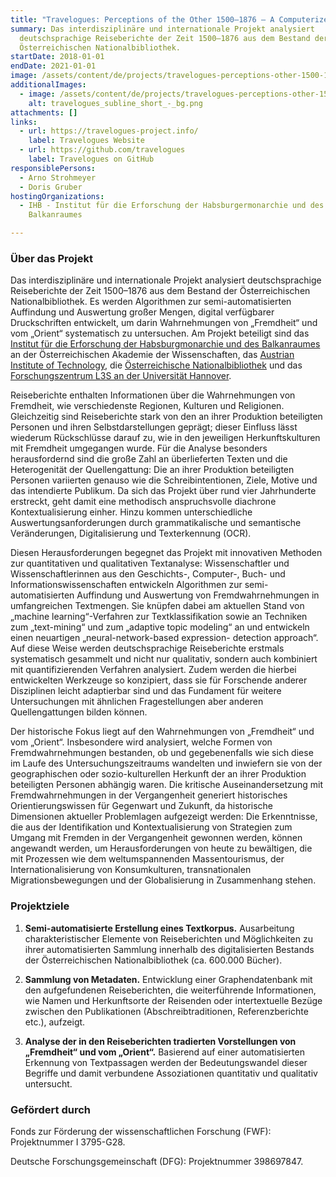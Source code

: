```yaml
---
title: "Travelogues: Perceptions of the Other 1500–1876 – A Computerized Analysis"
summary: Das interdisziplinäre und internationale Projekt analysiert
  deutschsprachige Reiseberichte der Zeit 1500–1876 aus dem Bestand der
  Österreichischen Nationalbibliothek.
startDate: 2018-01-01
endDate: 2021-01-01
image: /assets/content/de/projects/travelogues-perceptions-other-1500-1876-computerized-analysis/img_9020.jpg
additionalImages:
  - image: /assets/content/de/projects/travelogues-perceptions-other-1500-1876-computerized-analysis/additionalImages/travelogues_subline_short_-_bg.png
    alt: travelogues_subline_short_-_bg.png
attachments: []
links:
  - url: https://travelogues-project.info/
    label: Travelogues Website
  - url: https://github.com/travelogues
    label: Travelogues on GitHub
responsiblePersons:
  - Arno Strohmeyer
  - Doris Gruber
hostingOrganizations:
  - IHB - Institut für die Erforschung der Habsburgermonarchie und des
    Balkanraumes

---
```

### **Über das Projekt**

Das interdisziplinäre und internationale Projekt analysiert deutschsprachige Reiseberichte der Zeit 1500–1876 aus dem Bestand der Österreichischen Nationalbibliothek. Es werden Algorithmen zur semi-automatisierten Auffindung und Auswertung großer Mengen, digital verfügbarer Druckschriften entwickelt, um darin Wahrnehmungen von „Fremdheit“ und vom „Orient“ systematisch zu untersuchen. Am Projekt beteiligt sind das [Institut für die Erforschung der Habsburgmonarchie und des Balkanraumes](https://www.oeaw.ac.at/ihb/) an der Österreichischen Akademie der Wissenschaften, das [Austrian Institute of Technology](https://www.ait.ac.at/), die [Österreichische Nationalbibliothek](https://www.onb.ac.at/) und das [Forschungszentrum L3S an der Universität Hannover](https://www.l3s.de/).

Reiseberichte enthalten Informationen über die Wahrnehmungen von Fremdheit, wie verschiedenste Regionen, Kulturen und Religionen. Gleichzeitig sind Reiseberichte stark von den an ihrer Produktion beteiligten Personen und ihren Selbstdarstellungen geprägt; dieser Einfluss lässt wiederum Rückschlüsse darauf zu, wie in den jeweiligen Herkunftskulturen mit Fremdheit umgegangen wurde. Für die Analyse besonders herausfordernd sind die große Zahl an überlieferten Texten und die Heterogenität der Quellengattung: Die an ihrer Produktion beteiligten Personen variierten genauso wie die Schreibintentionen, Ziele, Motive und das intendierte Publikum. Da sich das Projekt über rund vier Jahrhunderte erstreckt, geht damit eine methodisch anspruchsvolle diachrone Kontextualisierung einher. Hinzu kommen unterschiedliche Auswertungsanforderungen durch grammatikalische und semantische Veränderungen, Digitalisierung und Texterkennung (OCR).

Diesen Herausforderungen begegnet das Projekt mit innovativen Methoden zur quantitativen und qualitativen Textanalyse: Wissenschaftler und Wissenschaftlerinnen aus den Geschichts-, Computer-, Buch- und Informationswissenschaften entwickeln Algorithmen zur semi-automatisierten Auffindung und Auswertung von Fremdwahrnehmungen in umfangreichen Textmengen. Sie knüpfen dabei am aktuellen Stand von „machine learning“-Verfahren zur Textklassifikation sowie an Techniken zum „text-mining“ und zum „adaptive topic modeling“ an und entwickeln einen neuartigen „neural-network-based expression- detection approach“. Auf diese Weise werden deutschsprachige Reiseberichte erstmals systematisch gesammelt und nicht nur qualitativ, sondern auch kombiniert mit quantifizierenden Verfahren analysiert. Zudem werden die hierbei entwickelten Werkzeuge so konzipiert, dass sie für Forschende anderer Disziplinen leicht adaptierbar sind und das Fundament für weitere Untersuchungen mit ähnlichen Fragestellungen aber anderen Quellengattungen bilden können.

Der historische Fokus liegt auf den Wahrnehmungen von „Fremdheit“ und vom „Orient“. Insbesondere wird analysiert, welche Formen von Fremdwahrnehmungen bestanden, ob und gegebenenfalls wie sich diese im Laufe des Untersuchungszeitraums wandelten und inwiefern sie von der geographischen oder sozio-kulturellen Herkunft der an ihrer Produktion beteiligten Personen abhängig waren. Die kritische Auseinandersetzung mit Fremdwahrnehmungen in der Vergangenheit generiert historisches Orientierungswissen für Gegenwart und Zukunft, da historische Dimensionen aktueller Problemlagen aufgezeigt werden: Die Erkenntnisse, die aus der Identifikation und Kontextualisierung von Strategien zum Umgang mit Fremden in der Vergangenheit gewonnen werden, können angewandt werden, um Herausforderungen von heute zu bewältigen, die mit Prozessen wie dem weltumspannenden Massentourismus, der Internationalisierung von Konsumkulturen, transnationalen Migrationsbewegungen und der Globalisierung in Zusammenhang stehen.

### **Projektziele**

1.  **Semi-automatisierte Erstellung eines Textkorpus.** Ausarbeitung charakteristischer Elemente von Reiseberichten und Möglichkeiten zu ihrer automatisierten Sammlung innerhalb des digitalisierten Bestands der Österreichischen Nationalbibliothek (ca. 600.000 Bücher).
    
2.  **Sammlung von Metadaten.** Entwicklung einer Graphendatenbank mit den aufgefundenen Reiseberichten, die weiterführende Informationen, wie Namen und Herkunftsorte der Reisenden oder intertextuelle Bezüge zwischen den Publikationen (Abschreibtraditionen, Referenzberichte etc.), aufzeigt.
    
3.  **Analyse der in den Reiseberichten tradierten Vorstellungen von „Fremdheit“ und vom „Orient“.** Basierend auf einer automatisierten Erkennung von Textpassagen werden der Bedeutungswandel dieser Begriffe und damit verbundene Assoziationen quantitativ und qualitativ untersucht.
    

### **Gefördert durch**

Fonds zur Förderung der wissenschaftlichen Forschung (FWF): Projektnummer I 3795-G28.

Deutsche Forschungsgemeinschaft (DFG): Projektnummer 398697847.